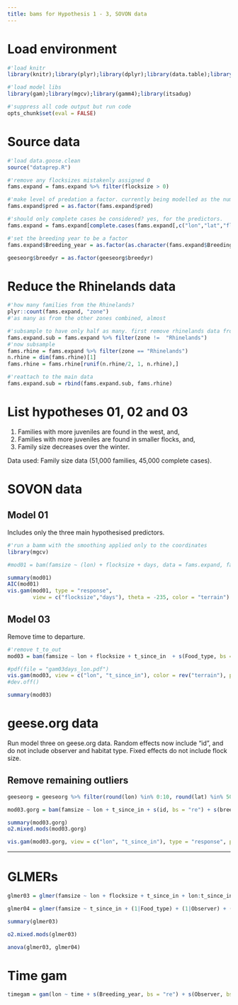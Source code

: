 ```yaml
---
title: bams for Hypothesis 1 - 3, SOVON data
---
```


# Load environment

```r
#'load knitr
library(knitr);library(plyr);library(dplyr);library(data.table);library(purrr);library(ggplot2)

#'load model libs
library(gam);library(mgcv);library(gamm4);library(itsadug)

#'suppress all code output but run code
opts_chunk$set(eval = FALSE)
```

# Source data

```r
#'load data.goose.clean
source("dataprep.R")

#'remove any flocksizes mistakenly assigned 0
fams.expand = fams.expand %>% filter(flocksize > 0)

#'make level of predation a factor. currently being modelled as the numeric value p.index
fams.expand$pred = as.factor(fams.expand$pred)

#'should only complete cases be considered? yes, for the predictors.
fams.expand = fams.expand[complete.cases(fams.expand[,c("lon","lat","flocksize","famsize","Breeding_year","p.index","days","t_to_out","t_since_in","durwinter")]),]
```

```r
#'set the breeding year to be a factor
fams.expand$Breeding_year = as.factor(as.character(fams.expand$Breeding_year))

geeseorg$breedyr = as.factor(geeseorg$breedyr)
```

# Reduce the Rhinelands data

```r
#'how many families from the Rhinelands?
plyr::count(fams.expand, "zone")
#'as many as from the other zones combined, almost

#'subsample to have only half as many. first remove rhinelands data from the frame
fams.expand.sub = fams.expand %>% filter(zone !=  "Rhinelands")
#'now subsample
fams.rhine = fams.expand %>% filter(zone == "Rhinelands")
n.rhine = dim(fams.rhine)[1]
fams.rhine = fams.rhine[runif(n.rhine/2, 1, n.rhine),]

#'reattach to the main data
fams.expand.sub = rbind(fams.expand.sub, fams.rhine)
```


# List hypotheses 01, 02 and 03

1. Families with more juveniles are found in the west, and, 
2. Families with more juveniles are found in smaller flocks, and,
3. Family size decreases over the winter.

Data used: Family size data (51,000 families, 45,000 complete cases).

# SOVON data

## Model 01
Includes only the three main hypothesised predictors.

```r
#'run a bamm with the smoothing applied only to the coordinates
library(mgcv)

#mod01 = bam(famsize ~ (lon) + flocksize + days, data = fams.expand, family = "poisson")
```

```r
summary(mod01)
AIC(mod01)
vis.gam(mod01, type = "response",
        view = c("flocksize","days"), theta = -235, color = "terrain")
```

## Model 03
Remove time to departure.

```r
#'remove t_to_out
mod03 = bam(famsize ~ lon + flocksize + t_since_in  + s(Food_type, bs = "re") + s(Observer, bs = "re") + s(Breeding_year, bs = "re") + s(Site_name, bs = "re"), data = fams.expand.sub, family = "poisson")
```


```r
#pdf(file = "gam03days_lon.pdf")
vis.gam(mod03, view = c("lon", "t_since_in"), color = rev("terrain"), plot.type = "contour", type = "response", main = NULL, xlab = "Long", ylab = "Days since first arrivals")
#dev.off()

summary(mod03)
```

# geese.org data
Run model three on geese.org data. Random effects now include "id", and do not include observer and habitat type. Fixed effects do not include flock size.

## Remove remaining outliers

```r
geeseorg = geeseorg %>% filter(round(lon) %in% 0:10, round(lat) %in% 50:56)
```


```r
mod03.gorg = bam(famsize ~ lon + t_since_in + s(id, bs = "re") + s(breedyr, bs = "re"), data = geeseorg, family = poisson)
```

```r
summary(mod03.gorg)
o2.mixed.mods(mod03.gorg)
```


```r
vis.gam(mod03.gorg, view = c("lon", "t_since_in"), type = "response", plot.type = "contour", color = "terrain", main = NULL, xlab = "Long",ylab = "Days since first arrivals")
```

---

# GLMERs

```r
glmer03 = glmer(famsize ~ lon + flocksize + t_since_in + lon:t_since_in + p.index + (1|Food_type) + (1|Observer) + (1|Breeding_year), data = fams.expand.sub, family = "poisson")

glmer04 = glmer(famsize ~ t_since_in + (1|Food_type) + (1|Observer) + (1|Breeding_year), data = fams.expand.sub, family = "poisson")
```

```r
summary(glmer03)

o2.mixed.mods(glmer03)

anova(glmer03, glmer04)
```


# Time gam

```r
timegam = gam(lon ~ time + s(Breeding_year, bs = "re") + s(Observer, bs = "re") + s(Food_type, bs = "re"), data = fams.expand, family = gaussian)
```



